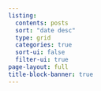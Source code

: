 ```yaml
---
listing: 
  contents: posts
  sort: "date desc"
  type: grid
  categories: true
  sort-ui: false
  filter-ui: true
page-layout: full
title-block-banner: true
---
```

